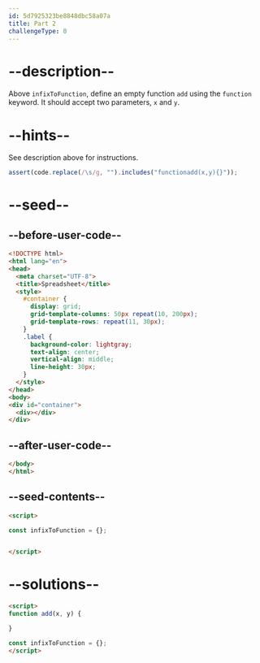 ```yaml
---
id: 5d7925323be8848dbc58a07a
title: Part 2
challengeType: 0
---
```


# --description--

Above `infixToFunction`, define an empty function `add` using the `function` keyword. It should accept two parameters, `x` and `y`.

# --hints--

See description above for instructions.

```js
assert(code.replace(/\s/g, "").includes("functionadd(x,y){}"));
```

# --seed--

## --before-user-code--

```html
<!DOCTYPE html>
<html lang="en">
<head>
  <meta charset="UTF-8">
  <title>Spreadsheet</title>
  <style>
    #container {
      display: grid;
      grid-template-columns: 50px repeat(10, 200px);
      grid-template-rows: repeat(11, 30px);
    }
    .label {
      background-color: lightgray;
      text-align: center;
      vertical-align: middle;
      line-height: 30px;
    }
  </style>
</head>
<body>
<div id="container">
  <div></div>
</div>
```

## --after-user-code--

```html
</body>
</html>
```

## --seed-contents--

```html
<script>

const infixToFunction = {};


</script>
```

# --solutions--

```html
<script>
function add(x, y) {

}

const infixToFunction = {};
</script>
```
